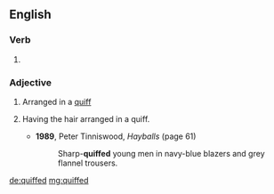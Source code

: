 ==English==

===Verb===
{{head|en}}

# {{en-past of|quiff}}

===Adjective===
{{en-adj}}

# {{context|of hair|lang=en}} Arranged in a [[quiff]]
# {{context|of a person|lang=en}} Having the hair arranged in a quiff.
#* '''1989''', Peter Tinniswood, ''Hayballs'' (page 61)
#*: Sharp-'''quiffed''' young men in navy-blue blazers and grey flannel trousers.

[[de:quiffed]]
[[mg:quiffed]]